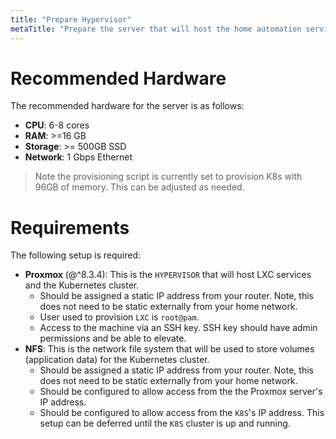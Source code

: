 ```yaml
---
title: "Prepare Hypervisor"
metaTitle: "Prepare the server that will host the home automation services."
---
```


# Recommended Hardware

The recommended hardware for the server is as follows:

- **CPU**: 6-8 cores
- **RAM**: >=16 GB
- **Storage**: >= 500GB SSD
- **Network**: 1 Gbps Ethernet

> Note the provisioning script is currently set to provision K8s with 96GB of memory. This can be adjusted as needed.

# Requirements

The following setup is required:

- **Proxmox** (@^8.3.4): This is the `HYPERVISOR` that will host LXC services and the Kubernetes cluster.
  - Should be assigned a static IP address from your router. Note, this does not need to be static externally from your home network.
  - User used to provision `LXC` is `root@pam`.
  - Access to the machine via an SSH key. SSH key should have admin permissions and be able to elevate.
- **NFS**: This is the network file system that will be used to store volumes (application data) for the Kubernetes cluster.
  - Should be assigned a static IP address from your router. Note, this does not need to be static externally from your home network.
  - Should be configured to allow access from the the Proxmox server's IP address.
  - Should be configured to allow access from the `K8S`'s IP address. This setup can be deferred until the `K8S` cluster is up and running.
